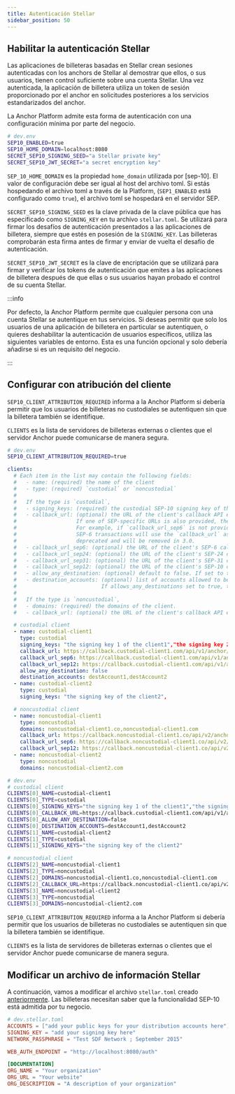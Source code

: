 ```yaml
---
title: Autenticación Stellar
sidebar_position: 50
---
```



## Habilitar la autenticación Stellar

Las aplicaciones de billeteras basadas en Stellar crean sesiones autenticadas con los anchors de Stellar al demostrar que ellos, o sus usuarios, tienen control suficiente sobre una cuenta Stellar. Una vez autenticada, la aplicación de billetera utiliza un token de sesión proporcionado por el anchor en solicitudes posteriores a los servicios estandarizados del anchor.

La Anchor Platform admite esta forma de autenticación con una configuración mínima por parte del negocio.

<CodeExample>

```bash
# dev.env
SEP10_ENABLED=true
SEP10_HOME_DOMAIN=localhost:8080
SECRET_SEP10_SIGNING_SEED="a Stellar private key"
SECRET_SEP10_JWT_SECRET="a secret encryption key"
```

</CodeExample>

`SEP_10_HOME_DOMAIN` es la propiedad `home_domain` utilizada por [sep-10]. El valor de configuración debe ser igual al host del archivo toml. Si estás hospedando el archivo toml a través de la Platform, (`SEP1_ENABLED` está configurado como `true`), el archivo toml se hospedará en el servidor SEP.

`SECRET_SEP10_SIGNING_SEED` es la clave privada de la clave pública que has especificado como `SIGNING_KEY` en tu archivo `stellar.toml`. Se utilizará para firmar los desafíos de autenticación presentados a las aplicaciones de billetera, siempre que estés en posesión de la `SIGNING_KEY`. Las billeteras comprobarán esta firma antes de firmar y enviar de vuelta el desafío de autenticación.

`SECRET_SEP10_JWT_SECRET` es la clave de encriptación que se utilizará para firmar y verificar los tokens de autenticación que emites a las aplicaciones de billetera después de que ellas o sus usuarios hayan probado el control de su cuenta Stellar.

:::info

Por defecto, la Anchor Platform permite que cualquier persona con una cuenta Stellar se autentique en tus servicios. Si deseas permitir que solo los usuarios de una aplicación de billetera en particular se autentiquen, o quieres deshabilitar la autenticación de usuarios específicos, utiliza las siguientes variables de entorno. Esta es una función opcional y solo debería añadirse si es un requisito del negocio.

:::

## Configurar con atribución del cliente

`SEP10_CLIENT_ATTRIBUTION_REQUIRED` informa a la Anchor Platform si debería permitir que los usuarios de billeteras no custodiales se autentiquen sin que la billetera también se identifique.

`CLIENTS` es la lista de servidores de billeteras externas o clientes que el servidor Anchor puede comunicarse de manera segura.

<CodeExample>

```bash
# dev.env
SEP10_CLIENT_ATTRIBUTION_REQUIRED=true
```

</CodeExample>

<CodeExample>

```yaml
clients:
  # Each item in the list may contain the following fields:
  #   - name: (required) the name of the client
  #   - type: (required) `custodial` or `noncustodial`
  #
  #   If the type is `custodial`,
  #   - signing_keys: (required) the custodial SEP-10 signing key of the client.
  #   - callback_url: (optional) the URL of the client's callback API endpoint.
  #                   If one of SEP-specific URLs is also provided, then this URL will be used as a fallback.
  #                   For example, if `callback_url_sep6` is not provided, but `callback_url_sep24` is,
  #                   SEP-6 transactions will use the `callback_url` as the callback URL. This field is
  #                   deprecated and will be removed in 3.0.
  #   - callback_url_sep6: (optional) the URL of the client's SEP-6 callback API endpoint.
  #   - callback_url_sep24: (optional) the URL of the client's SEP-24 callback API endpoint.
  #   - callback_url_sep31: (optional) the URL of the client's SEP-31 callback API endpoint.
  #   - callback_url_sep12: (optional) the URL of the client's SEP-10 callback API endpoint.
  #   - allow_any_destination: (optional) default to false. If set to true, allows any destination for deposits.
  #   - destination_accounts: (optional) list of accounts allowed to be used for the deposit.
  #                           If allows_any_destinations set to true, this configuration option is ignored.
  #
  #   If the type is `noncustodial`,
  #   - domains: (required) the domains of the client.
  #   - callback_url: (optional) the URL of the client's callback API endpoint

  # custodial client
  - name: custodial-client1
    type: custodial
    signing_keys: "the signing key 1 of the client1","the signing key 2 of the client1"
    callback_url: https://callback.custodial-client1.com/api/v1/anchor/callback
    callback_url_sep6: https://callback.custodial-client1.com/api/v1/anchor/callback/sep6
    callback_url_sep12: https://callback.custodial-client1.com/api/v1/anchor/callback/sep12
    allow_any_destination: false
    destination_accounts: destAccount1,destAccount2
  - name: custodial-client2
    type: custodial
    signing_keys: "the signing key of the client2",

  # noncustodial client
  - name: noncustodial-client1
    type: noncustodial
    domains: noncustodial-client1.co,noncustodial-client1.com
    callback_url: https://callback.noncustodial-client1.co/api/v2/anchor/callback
    callback_url_sep6: https://callback.noncustodial-client1.co/api/v2/anchor/callback/sep6
    callback_url_sep12: https://callback.noncustodial-client1.co/api/v2/anchor/callback/sep12
  - name: noncustodial-client2
    type: noncustodial
    domains: noncustodial-client2.com
```

```bash
# dev.env
# custodial client
CLIENTS[0]_NAME=custodial-client1
CLIENTS[0]_TYPE=custodial
CLIENTS[0]_SIGNING_KEYS="the signing key 1 of the client1","the signing key 2 of the client1"
CLIENTS[0]_CALLBACK_URL=https://callback.custodial-client1.com/api/v1/anchor/callback
CLIENTS[0]_ALLOW_ANY_DESTINATION=false
CLIENTS[0]_DESTINATION_ACCOUNTS=destAccount1,destAccount2
CLIENTS[1]_NAME=custodial-client2
CLIENTS[1]_TYPE=custodial
CLIENTS[1]_SIGNING_KEYS="the signing key of the client2"

# noncustodial client
CLIENTS[2]_NAME=noncustodial-client1
CLIENTS[2]_TYPE=noncustodial
CLIENTS[2]_DOMAINS=noncustodial-client1.co,noncustodial-client1.com
CLIENTS[2]_CALLBACK_URL=https://callback.noncustodial-client1.co/api/v2/anchor/callback
CLIENTS[3]_NAME=noncustodial-client2
CLIENTS[3]_TYPE=noncustodial
CLIENTS[3]_DOMAINS=noncustodial-client2.com
```

</CodeExample>

`SEP10_CLIENT_ATTRIBUTION_REQUIRED` informa a la Anchor Platform si debería permitir que los usuarios de billeteras no custodiales se autentiquen sin que la billetera también se identifique.

`CLIENTS` es la lista de servidores de billeteras externas o clientes que el servidor Anchor puede comunicarse de manera segura.

## Modificar un archivo de información Stellar

A continuación, vamos a modificar el archivo `stellar.toml` creado [anteriormente][sep1-ap]. Las billeteras necesitan saber que la funcionalidad SEP-10 está admitida por tu negocio.

<CodeExample>

```toml
# dev.stellar.toml
ACCOUNTS = ["add your public keys for your distribution accounts here"]
SIGNING_KEY = "add your signing key here"
NETWORK_PASSPHRASE = "Test SDF Network ; September 2015"

WEB_AUTH_ENDPOINT = "http://localhost:8080/auth"

[DOCUMENTATION]
ORG_NAME = "Your organization"
ORG_URL = "Your website"
ORG_DESCRIPTION = "A description of your organization"
```

</CodeExample>

[sep1-ap]: ../sep1/README.mdx
